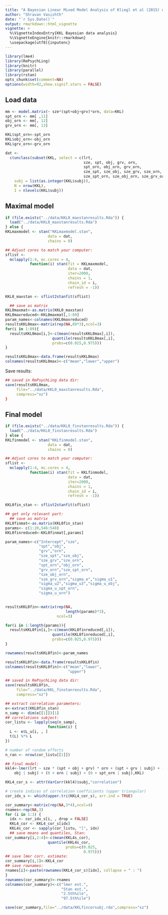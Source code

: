 ```yaml
---
title: "A Bayesian Linear Mixed Model Analysis of Kliegl et al (2015) data using Stan"
author: "Shravan Vasishth"
date: "`r Sys.Date()`"
output: rmarkdown::html_vignette
vignette: >
  %\VignetteIndexEntry{KKL Bayesian data analysis}
  %\VignetteEngine{knitr::rmarkdown}
  \usepackage[utf8]{inputenc}
---
```


```r
library(lme4)
library(RePsychLing)
library(knitr)
library(parallel)
library(rstan)
opts_chunk$set(comment=NA)
options(width=92,show.signif.stars = FALSE)
```

## Load data

```r
mm <- model.matrix(~ sze*(spt+obj+grv)*orn, data=KKL)
spt_orn <- mm[ ,11]
obj_orn <- mm[, 12]
grv_orn <- mm[, 13]

KKL$spt_orn<-spt_orn
KKL$obj_orn<-obj_orn
KKL$grv_orn<-grv_orn

dat <- 
  c(unclass(subset(KKL, select = c(lrt,
                                   sze, spt, obj, grv, orn, 
                                   spt_orn, obj_orn, grv_orn,
                                   sze_spt, sze_obj, sze_grv, sze_orn,
                                   sze_spt_orn, sze_obj_orn, sze_grv_orn))),
    subj = list(as.integer(KKL$subj)),
    N = nrow(KKL),
    I = nlevels(KKL$subj))
```

## Maximal model

```r
if (file.exists("../data/KKL0_maxstanresults.Rda")) {
  load("../data/KKL0_maxstanresults.Rda")
} else {
KKLmaxmodel <- stan("KKLmaxmodel.stan", 
                   data = dat, 
                   chains = 0)

## Adjust cores to match your computer:
sflist <- 
  mclapply(1:4, mc.cores = 4, 
           function(i) stan(fit = KKLmaxmodel, 
                            data = dat,
                            iter=2000,
                            chains = 1, 
                            chain_id = i, 
                            refresh = -1))

KKL0_maxstan <- sflist2stanfit(sflist)

  ## save as matrix
KKL0maxmat<-as.matrix(KKL0_maxstan)
KKL0maxreduced<-KKL0maxmat[,1:89]
param_names<-colnames(KKL0maxreduced)
resultsKKL0max<-matrix(rep(NA,89*3),ncol=3)
for(i in 1:89){
  resultsKKL0max[i,]<-c(mean(resultsKKL0max[,i]),
                     quantile(resultsKKL0max[,i],
                     probs=c(0.025,0.975)))
}

resultsKKL0max<-data.frame(resultsKKL0max)
colnames(resultsKKL0max)<-c("mean","lower","upper")
```

Save results:

```r
## saved in RePsychLing data dir:
save(resultsKKL0max,
     file="../data/KKL0_maxstanresults.Rda",
     compress="xz")
}
```

## Final model

```r
if (file.exists("../data/KKL0_finstanresults.Rda")) {
  load("../data/KKL0_finstanresults.Rda")
} else {
KKLfinmodel <- stan("KKLfinmodel.stan", 
                   data = dat, 
                   chains = 0)

## Adjust cores to match your computer:
sflist <- 
  mclapply(1:4, mc.cores = 4, 
           function(i) stan(fit = KKLfinmodel, 
                            data = dat,
                            iter=2000,
                            chains = 1, 
                            chain_id = i, 
                            refresh = -1))

KKL0fin_stan <- sflist2stanfit(sflist)

## get only relevant part:
  ## save as matrix
KKL0finmat<-as.matrix(KKL0fin_stan)
params<- c(1:20,546:548)
KKL0finreduced<-KKL0finmat[,params]

param_names<-c("Intercept","sze",
               "spt","obj",
               "grv","orn",
               "sze_spt","sze_obj",
               "sze_grv","sze_orn",
               "spt_orn","obj_orn",
               "grv_orn","sze_spt_orn",
               "sze_obj_orn",
               "sze_grv_orn","sigma_e","sigma_u1",
               "sigma_u2","sigma_u3","sigma_u_obj",
               "sigma_u_spt_orn",
               "sigma_u_orn")
 

resultsKKL0fin<-matrix(rep(NA,
                           length(params)*3),
                       ncol=3)

for(i in 1:length(params)){
  resultsKKL0fin[i,]<-c(mean(KKL0finreduced[,i]),
                     quantile(KKL0finreduced[,i],
                     probs=c(0.025,0.975)))
}

rownames(resultsKKL0fin)<-param_names

resultsKKL0fin<-data.frame(resultsKKL0fin)
colnames(resultsKKL0fin)<-c("mean","lower",
                            "upper")
```

```r

## saved in RePsychLing data dir:
save(resultsKKL0fin,
     file="../data/KKL_finstanresults.Rda",
     compress="xz")
```

```r

## extract correlation parameters:
e<-extract(KKL0fin_stan)
n_samp <- dim(e[[1]])[1]
## correlations subject:
cor_listu <- lapply(seq(n_samp), 
                   function(i) {
  L <- e$L_u[i, , ]
  t(L) %*% L
})

# number of random effects
n_ran <- nrow(cor_listu[[1]])

## final model:
kkl4<-lmer(lrt ~ sze * (spt + obj + grv) * orn + (spt + grv | subj) + (0 +  
    obj | subj) + (0 + orn | subj) + (0 + spt_orn | subj),KKL)

KKL4_cor_s <- attr(VarCorr(kkl4)$subj,"correlation")

# create indices of correlation coefficients (upper triangular)
cor_idx_s <- which(upper.tri(KKL4_cor_s), arr.ind = TRUE)

cor_summary<-matrix(rep(NA,3*4),ncol=4)
rnames<-rep(NA,3)
for (i in 1:3) {
  idx <- cor_idx_s[i, , drop = FALSE]
  KKL4_cor <- KKL4_cor_s[idx]
  KKL4s_cor <- sapply(cor_listu, "[", idx)
  ## save means and quantiles, Stan:
cor_summary[i,2:4]<-c(mean(KKL4s_cor),
                   quantile(KKL4s_cor,
                           probs=c(0.025,
                                   0.975))) 
## save lmer corr. estimate:
cor_summary[i,1]<-KKL4_cor
## save rownames:
rnames[i]<-paste(rownames(KKL4_cor_s)[idx], collapse = " : ")
}
rownames(cor_summary)<-rnames
colnames(cor_summary)<-c("lmer est.",
                         "Stan est.",
                         "2.5th%ile",
                         "97.5th%ile")
```

```r
save(cor_summary,file="../data/KKLfincorsubj.rda",compress="xz")
```


